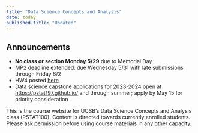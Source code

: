 ```yaml
---
title: "Data Science Concepts and Analysis"
date: today
published-title: "Updated"
---
```


::: {.callout-note}
## Announcements
* **No class or section Monday 5/29** due to Memorial Day 
* MP2 deadline extended: due Wednesday 5/31 with late submissions through Friday 6/2
* HW4 posted [here](content#week-8)
* Data science capstone applications for 2023-2024 open at [https://pstat197.github.io/](https://pstat197.github.io/) and through summer; apply by May 15 for priority consideration
:::

This is the course website for UCSB's Data Science Concepts and Analysis class (PSTAT100). Content is directed towards currently enrolled students. Please ask permission before using course materials in any other capacity.